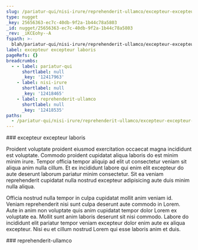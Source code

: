 ```yaml
---
slug: /pariatur-qui/nisi-irure/reprehenderit-ullamco/excepteur-excepteur-laboris
type: nugget
_key: 25656363-ec7c-40db-9f2a-1b44c78a5803
_id: nugget/25656363-ec7c-40db-9f2a-1b44c78a5803
_rev: _iKCEohy--A
fspath: >-
  blah/pariatur-qui/nisi-irure/reprehenderit-ullamco/excepteur-excepteur-laboris.md
label: excepteur excepteur laboris
pageRefs: {}
breadcrumbs:
  - - label: pariatur-qui
      shortlabel: null
      _key: '12417963'
    - label: nisi-irure
      shortlabel: null
      _key: '12418465'
    - label: reprehenderit-ullamco
      shortlabel: null
      _key: '12418535'
paths:
  - /pariatur-qui/nisi-irure/reprehenderit-ullamco/excepteur-excepteur-laboris
---
```


<NuggetArea>
<Nugget slug="/pariatur-qui/nisi-irure/reprehenderit-ullamco/excepteur-excepteur-laboris" type="nugget" _key="25656363-ec7c-40db-9f2a-1b44c78a5803" _id="nugget/25656363-ec7c-40db-9f2a-1b44c78a5803" _rev="_iKCEohy--A" fspath="blah/pariatur-qui/nisi-irure/reprehenderit-ullamco/excepteur-excepteur-laboris.md" label="excepteur excepteur laboris" paths="/pariatur-qui/nisi-irure/reprehenderit-ullamco/excepteur-excepteur-laboris">
<NuggetBody>
### excepteur excepteur laboris

Proident voluptate proident eiusmod exercitation occaecat magna incididunt est voluptate. Commodo proident cupidatat aliqua laboris do est minim minim irure. Tempor officia tempor aliquip ad elit ut consectetur veniam sit aliqua anim nulla cillum. Et ex incididunt labore qui enim elit excepteur do aute deserunt laborum pariatur minim consectetur. Sit ea veniam reprehenderit cupidatat nulla nostrud excepteur adipisicing aute duis minim nulla aliqua.

Officia nostrud nulla tempor in culpa cupidatat mollit anim veniam id. Veniam reprehenderit nisi sunt culpa deserunt aute commodo in Lorem. Aute in anim non voluptate quis anim cupidatat tempor dolor Lorem ex voluptate ea. Mollit sunt anim laboris deserunt sit nisi commodo. Labore do incididunt elit pariatur tempor veniam excepteur dolor enim aute ex aliqua excepteur. Nisi eu et cillum nostrud Lorem qui esse laboris anim et duis.

</NuggetBody>
<Breadcrumbs>
<Crumbs>
<Crumb _key="12417963" label="pariatur-qui" /><Crumb _key="12418465" label="nisi-irure" /><Crumb _key="12418535" label="reprehenderit-ullamco" />
</Crumbs>
</Breadcrumbs>
</Nugget>

<NuggetsInbound>
</NuggetsInbound>
<NuggetsOutbound>
</NuggetsOutbound>
</NuggetArea>
<PassagesInbound>
<Passage direction="inbound" type="passage" _key="12418535" _id="passage/12418535" _rev="_iKCEohy--_" label="reprehenderit-ullamco" passage="reprehenderit-ullamco" fspath="blah/pariatur-qui/nisi-irure/reprehenderit-ullamco" paths="/pariatur-qui/nisi-irure/reprehenderit-ullamco" slug="/pariatur-qui/nisi-irure/reprehenderit-ullamco">
<NuggetBody>
### reprehenderit-ullamco

</NuggetBody>
<Breadcrumbs>
<Crumbs>
<Crumb _key="12417963" label="pariatur-qui" /><Crumb _key="12418465" label="nisi-irure" />
</Crumbs>
</Breadcrumbs>
</Passage>

</PassagesInbound>
<PassagesOutbound>
</PassagesOutbound>